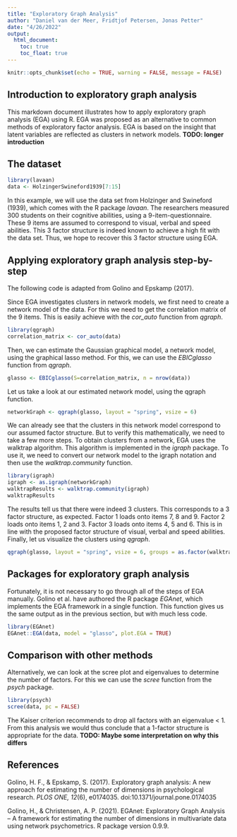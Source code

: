 ```yaml
---
title: "Exploratory Graph Analysis"
author: "Daniel van der Meer, Fridtjof Petersen, Jonas Petter"
date: "4/26/2022"
output: 
  html_document:
    toc: true
    toc_float: true
---
```


```r
knitr::opts_chunk$set(echo = TRUE, warning = FALSE, message = FALSE)
```

## Introduction to exploratory graph analysis

This markdown document illustrates how to apply exploratory graph analysis (EGA) using R. EGA was proposed as an alternative 
to common methods of exploratory factor analysis. EGA is based on the insight that latent variables are reflected as clusters in network models. **TODO: longer introduction**

## The dataset 
```r
library(lavaan)
data <- HolzingerSwineford1939[7:15]
```

In this example, we will use the data set from Holzinger and Swineford (1939), which comes with the R package *lavaan*. The researchers measured 300 students on their cognitive abilities, using a 9-item-questionnaire. These 9 items are assumed to correspond to visual, verbal and speed abilities. This 3 factor structure is indeed known to achieve a high fit with the data set. Thus, we hope to recover this 3 factor structure using EGA.

## Applying exploratory graph analysis step-by-step

The following code is adapted from Golino and Epskamp (2017).

Since EGA investigates clusters in network models, we first need to create a network model of the data. For this we need to get the correlation matrix of the 9 items. This is easily achieve with the *cor_auto* function from *qgraph*.

```r
library(qgraph)
correlation_matrix <- cor_auto(data)
```

Then, we can estimate the Gaussian graphical model, a network model, using the graphical lasso method. For this, we can use the *EBICglasso* function from *qgraph*.

```r
glasso <- EBICglasso(S=correlation_matrix, n = nrow(data))
```

Let us take a look at our estimated network model, using the qgraph function.

```r
networkGraph <- qgraph(glasso, layout = "spring", vsize = 6)
```

We can already see that the clusters in this network model correspond to our assumed factor structure. But to verify this mathematically, we need to take a few more steps. To obtain clusters from a network, EGA uses the walktrap algorithm. This algorithm is implemented in the *igraph* package. To use it, we need to convert our network model to the igraph notation and then use the *walktrap.community* function.

```r
library(igraph)
igraph <- as.igraph(networkGraph)
walktrapResults <- walktrap.community(igraph)
walktrapResults
```

The results tell us that there were indeed 3 clusters. This corresponds to a 3 factor structure, as expected. Factor 1 loads onto items 7, 8 and 9. Factor 2 loads onto items 1, 2 and 3. Factor 3 loads onto items 4, 5 and 6. This is in line with the proposed factor structure of visual, verbal and speed abilities. Finally, let us visualize the clusters using *qgraph*.

```r
qgraph(glasso, layout = "spring", vsize = 6, groups = as.factor(walktrapResults$membership))
```


## Packages for exploratory graph analysis

Fortunately, it is not necessary to go through all of the steps of EGA manually. Golino et al. have authored the R package *EGAnet*, which implements the EGA framework in a single function. This function gives us the same output as in the previous section, but with much less code. 

```r
library(EGAnet)
EGAnet::EGA(data, model = "glasso", plot.EGA = TRUE)
```


## Comparison with other methods

Alternatively, we can look at the scree plot and eigenvalues to determine the number of factors. For this we can use the *scree* function from the *psych* package.

```r
library(psych)
scree(data, pc = FALSE)
```

The Kaiser criterion recommends to drop all factors with an eigenvalue < 1. From this analysis we would thus conclude that a 1-factor structure is appropriate for the data. **TODO: Maybe some interpretation on why this differs**

## References

Golino, H. F., & Epskamp, S. (2017). Exploratory graph analysis: A new approach for estimating the number of dimensions in             psychological research. *PLOS ONE, 12*(6), e0174035. doi:10.1371/journal.pone.0174035

Golino, H., & Christensen, A. P. (2021). EGAnet: Exploratory Graph Analysis – A framework for estimating the number
  of dimensions in multivariate data using network psychometrics. R package version 0.9.9.
  

